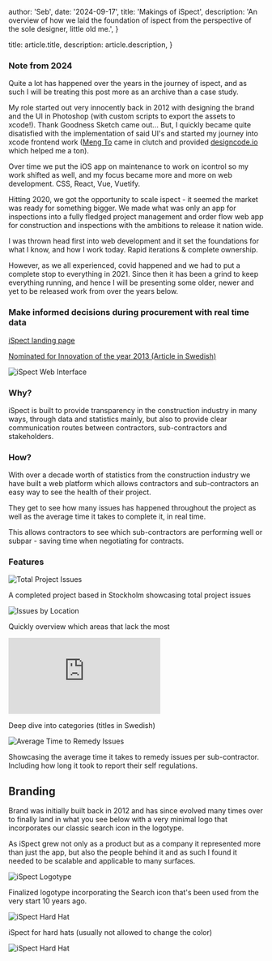 


  author: 'Seb',
  date: '2024-09-17',
  title: 'Makings of iSpect',
  description:
    'An overview of how we laid the foundation of ispect from the perspective of the sole designer, little old me.',
}

  title: article.title,
  description: article.description,
}


### Note from 2024

Quite a lot has happened over the years in the journey of ispect,
and as such I will be treating this post more as an archive than a case study.

My role started out very innocently back in 2012 with designing the brand and the UI
in Photoshop (with custom scripts to export the assets to xcode!). Thank Goodness Sketch came out...
But, I quickly became quite disatisfied with the implementation of said UI's and started my journey into xcode frontend work ([Meng To](https://x.com/MengTo) came in clutch and provided [designcode.io](https://designcode.io/) which helped me a ton).

Over time we put the iOS app on maintenance to work on <Link href="/craft/makings-of-icontrol">icontrol</Link> so my work shifted as well, and my focus became more and more on web development. CSS, React, Vue, Vuetify.

Hitting 2020, we got the opportunity to scale ispect - it seemed the market was ready for something bigger.
We made what was only an app for inspections into a fully fledged project management and order flow web app for construction and inspections with the ambitions to release it nation wide.

I was thrown head first into web development and it set the foundations for what I know, and how I work today.
Rapid iterations & complete ownership.

However, as we all experienced, covid happened and we had to put a complete stop to everything in 2021.
Since then it has been a grind to keep everything running, and hence I will be presenting some older, newer and yet to be released work from over the years below.

### Make informed decisions during procurement with real time data

[iSpect landing page](https://ispect.se)

[Nominated for Innovation of the year 2013 (Article in Swedish)](https://www.sbuf.se/Om-SBUF/Aretsinnovation/Nyhetsbrev11/)

<Image
  src={ispectWeb}
  alt="iSpect Web Interface"
  width={1200}
  height={600}
  layout="responsive"
/>

### Why?

iSpect is built to provide transparency in the construction industry in many
ways, through data and statistics mainly, but also to provide clear
communication routes between contractors, sub-contractors and stakeholders.

### How?

With over a decade worth of statistics from the construction industry
we have built a web platform which allows contractors and
sub-contractors an easy way to see the health of their project.

They get to see how many issues has happened throughout the project as
well as the average time it takes to complete it, in real time.

This allows contractors to see which sub-contractors are performing
well or subpar - saving time when negotiating for contracts.

### Features

<Image
  src={totalProjectIssues}
  alt="Total Project Issues"
  width={600}
  height={400}
  layout="responsive"
/>

A completed project based in Stockholm showcasing total project issues

<Image
  src={totalByLocation}
  alt="Issues by Location"
  width={600}
  height={400}
  layout="responsive"
/>

Quickly overview which areas that lack the most

<iframe
  src="https://www.loom.com/embed/799cba8301b048d2b524b7c55505b486?hide_owner=true&hide_share=true&hide_title=true&hideEmbedTopBar=true&autoplay=1"
  frameBorder="0"
  allowFullScreen
  style={{
    position: 'relative',
    width: '100%',
    height: '400px',
  }}
  className="rounded-xl"
></iframe>

Deep dive into categories (titles in Swedish)

<Image
  src={avgRemedyTime}
  alt="Average Time to Remedy Issues"
  width={600}
  height={400}
  layout="responsive"
/>

Showcasing the average time it takes to remedy issues per sub-contractor.
Including how long it took to report their self regulations.

## Branding

Brand was initially built back in 2012 and has since evolved many times
over to finally land in what you see below with a very minimal logo that
incorporates our classic search icon in the logotype.

As iSpect grew not only as a product but as a company it represented
more than just the app, but also the people behind it and as such I
found it needed to be scalable and applicable to many surfaces.

<Image
  src={logotype}
  alt="iSpect Logotype"
  width={800}
  height={600}
  layout="responsive"
/>

Finalized logotype incorporating the Search icon that's been used from the
very start 10 years ago.

<Image
  src={hardhat}
  alt="iSpect Hard Hat"
  width={600}
  height={400}
  layout="responsive"
/>

iSpect for hard hats (usually not allowed to change the color)

<Image
  src={platformLogo}
  alt="iSpect Hard Hat"
  width={600}
  height={400}
  layout="responsive"
/>
